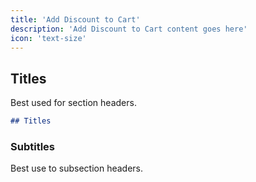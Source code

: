 ```yaml
---
title: 'Add Discount to Cart'
description: 'Add Discount to Cart content goes here'
icon: 'text-size'
---
```


## Titles

Best used for section headers.

```md
## Titles
```

### Subtitles

Best use to subsection headers.